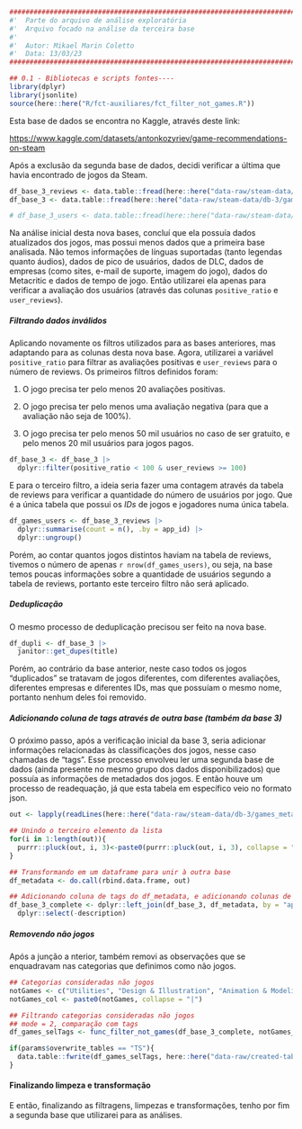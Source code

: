 ```r
########################################################################################## #
#'  Parte do arquivo de análise exploratória
#'  Arquivo focado na análise da terceira base
#' 
#'  Autor: Mikael Marin Coletto
#'  Data: 13/03/23
########################################################################################## #

## 0.1 - Bibliotecas e scripts fontes----
library(dplyr)
library(jsonlite)
source(here::here("R/fct-auxiliares/fct_filter_not_games.R"))
```

Esta base de dados se encontra no Kaggle, através deste link:

<https://www.kaggle.com/datasets/antonkozyriev/game-recommendations-on-steam>

Após a exclusão da segunda base de dados, decidi verificar a última que havia encontrado de jogos da Steam.

```r
df_base_3_reviews <- data.table::fread(here::here("data-raw/steam-data/db-3/recommendations.csv"))
df_base_3 <- data.table::fread(here::here("data-raw/steam-data/db-3/games.csv"))

# df_base_3_users <- data.table::fread(here::here("data-raw/steam-data/db-3/users.csv"))

```

Na análise inicial desta nova bases, concluí que ela possuía dados atualizados dos jogos, mas possui menos dados que a primeira base analisada. Não temos informações de línguas suportadas (tanto legendas quanto áudios), dados de pico de usuários, dados de DLC, dados de empresas (como sites, e-mail de suporte, imagem do jogo), dados do Metacritic e dados de tempo de jogo. Então utilizarei ela apenas para verificar a avaliação dos usuários (através das colunas `positive_ratio` e `user_reviews`).

##### Filtrando dados inválidos

Aplicando novamente os filtros utilizados para as bases anteriores, mas adaptando para as colunas desta nova base. Agora, utilizarei a variável `positive_ratio` para filtrar as avaliações positivas e `user_reviews` para o número de reviews. Os primeiros filtros definidos foram:

1.  O jogo precisa ter pelo menos 20 avaliações positivas.

2.  O jogo precisa ter pelo menos uma avaliação negativa (para que a avaliação não seja de 100%).

3.  O jogo precisa ter pelo menos 50 mil usuários no caso de ser gratuito, e pelo menos 20 mil usuários para jogos pagos.

```r
df_base_3 <- df_base_3 |> 
  dplyr::filter(positive_ratio < 100 & user_reviews >= 100)
```

E para o terceiro filtro, a ideia seria fazer uma contagem através da tabela de reviews para verificar a quantidade do número de usuários por jogo. Que é a única tabela que possui os *IDs* de jogos e jogadores numa única tabela.

```r
df_games_users <- df_base_3_reviews |> 
  dplyr::summarise(count = n(), .by = app_id) |> 
  dplyr::ungroup()
```

Porém, ao contar quantos jogos distintos haviam na tabela de reviews, tivemos o número de apenas `r nrow(df_games_users)`, ou seja, na base temos poucas informações sobre a quantidade de usuários segundo a tabela de reviews, portanto este terceiro filtro não será aplicado.

##### Deduplicação

O mesmo processo de deduplicação precisou ser feito na nova base.

```r
df_dupli <- df_base_3 |> 
  janitor::get_dupes(title)
```

Porém, ao contrário da base anterior, neste caso todos os jogos "duplicados" se tratavam de jogos diferentes, com diferentes avaliações, diferentes empresas e diferentes IDs, mas que possuíam o mesmo nome, portanto nenhum deles foi removido.

##### Adicionando coluna de tags através de outra base (também da base 3)

O próximo passo, após a verificação inicial da base 3, seria adicionar informações relacionadas às classificações dos jogos, nesse caso chamadas de "tags". Esse processo envolveu ler uma segunda base de dados (ainda presente no mesmo grupo dos dados disponibilizados) que possuía as informações de metadados dos jogos. E então houve um processo de readequação, já que esta tabela em específico veio no formato json.

```r
out <- lapply(readLines(here::here("data-raw/steam-data/db-3/games_metadata.json")), fromJSON)

## Unindo o terceiro elemento da lista
for(i in 1:length(out)){
  purrr::pluck(out, i, 3)<-paste0(purrr::pluck(out, i, 3), collapse = ",")
}

## Transformando em um dataframe para unir à outra base
df_metadata <- do.call(rbind.data.frame, out)

## Adicionando coluna de tags do df_metadata, e adicionando colunas de categoria, genero e tags extra do df anterior
df_base_3_complete <- dplyr::left_join(df_base_3, df_metadata, by = "app_id") |> 
  dplyr::select(-description)
```

##### Removendo não jogos

Após a junção a nterior, também removi as observações que se enquadravam nas categorias que definimos como não jogos.

```r
## Categorias consideradas não jogos
notGames <- c("Utilities", "Design & Illustration", "Animation & Modeling", "Game Development", "Photo Editing", "Audio Production", "Video Production", "Accounting", "Movie", "Documentary", "Episodic", "Short", "Tutorial", "360 Video")
notGames_col <- paste0(notGames, collapse = "|")

## Filtrando categorias consideradas não jogos
## mode = 2, comparação com tags
df_games_selTags <- func_filter_not_games(df_base_3_complete, notGames_col, mode = 2)

if(params$overwrite_tables == "TS"){
  data.table::fwrite(df_games_selTags, here::here("data-raw/created-tables/db-games-3.csv"))
}
```

#### Finalizando limpeza e transformação

E então, finalizando as filtragens, limpezas e transformações, tenho por fim a segunda base que utilizarei para as análises.
